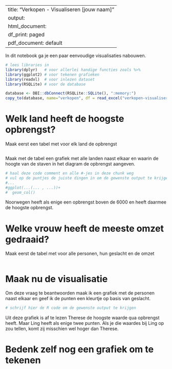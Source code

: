 
---
title: "Verkopen - Visualiseren [jouw naam]"
output:
  html_document:
    df_print: paged
  pdf_document: default
---

In dit notebook ga je een paar eenvoudige visualisaties nabouwen.

```r
# lees libraries in
library(dplyr)   # voor allerlei handige functies zoals %>%
library(ggplot2) # voor tekenen grafieken
library(readxl)  # voor inlezen dataset
library(RSQLite) # voor de database
```

```r
database <- DBI::dbConnect(RSQLite::SQLite(), ":memory:")
copy_to(database, name="verkopen", df = read_excel("verkopen-visualiseren.xlsx"))
```

# Welk land heeft de hoogste opbrengst?
Maak eerst een tabel met voor elk land de opbrengst
```sql
```

Maak met de tabel een grafiek met alle landen naast elkaar en waarin de hoogte van de staven in het diagram de opbrengst aangeven.
```r
# haal deze code comment en alle #-jes in deze chunk weg
# vul op de puntjes de juiste dingen in om de gewenste output te krijgen
#...
#ggplot(...(... , ...))+
#  geom_col()
```

Noorwegen heeft als enige een opbrengst boven de 6000 en heeft daarmee de hoogste opbrengst.


# Welke vrouw heeft de meeste omzet gedraaid?
Maak eerst de tabel met voor alle personen, hun geslacht en de omzet
```sql
```

# Maak nu de visualisatie
Om deze vraag te beantwoorden maak ik een grafiek met de personen naast elkaar en geef ik de punten een kleurtje op basis van geslacht.
```r
# schrijf hier de R code om de gewenste output te krijgen

```


Uit deze grafiek is af te lezen Therese de hoogste waarde qua opbrengst heeft. Maar Ling heeft als enige twee punten. Als je die waardes bij Ling op zou tellen, komt zij misschien wel hoger dan Therese.

# Bedenk zelf nog een grafiek om te tekenen